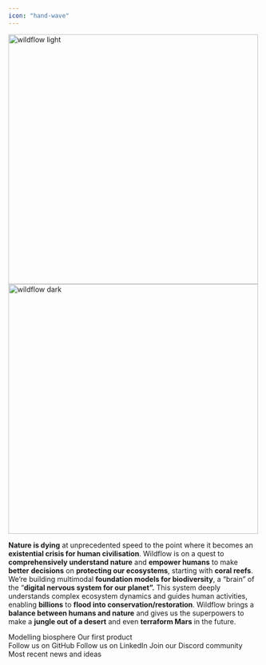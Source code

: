 ```yaml
---
icon: "hand-wave"
---
```


<img
  width="500"
  className="block dark:hidden"
  src="/images/hero-light.svg"
  alt="wildflow light"
/>
<img
  width="500"
  className="hidden dark:block"
  src="/images/hero-dark.svg"
  alt="wildflow dark"
/>

**Nature is dying** at unprecedented speed to the point where it becomes an **existential crisis for human civilisation**. Wildflow is on a quest to **comprehensively understand nature** and **empower humans** to make **better** **decisions** on **protecting our ecosystems**, starting with **coral reefs**. We’re building multimodal **foundation models for biodiversity**, a “brain” of the “**digital nervous system for our planet”.** This system deeply understands complex ecosystem dynamics and guides human activities, enabling **billions** to **flood into conservation/restoration**. Wildflow brings a **balance between humans and nature** and gives us the superpowers to make a **jungle out of a desert** and even **terraform Mars** in the future.

<CardGroup cols={2}>
  <Card title="What is Wildflow?" icon="circle-question" href="wildflow">
    Modelling biosphere
  </Card>
  <Card title="Wildflow Coral" icon="microchip-ai" href="coral">
    Our first product
  </Card>
</CardGroup>

<br />

<CardGroup cols={2}>
  <Card
    title="GitHub"
    icon="github"
    href="https://github.com/wildflowai/platform"
  >
    Follow us on GitHub
  </Card>
  <Card
    title="LinkedIn"
    icon="linkedin"
    href="https://linkedin.com/company/wildflowai"
  >
    Follow us on LinkedIn
  </Card>
  <Card title="Discord" icon="discord" href="https://wildflow.ai/discord">
    Join our Discord community
  </Card>
  <Card title="Founder's blog" icon="blog" href="https://nozdrenkov.com">
    Most recent news and ideas
  </Card>
</CardGroup>
